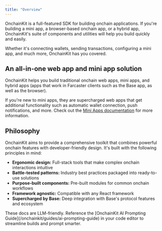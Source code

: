 ```yaml
---
title: "Overview"
---
```


OnchainKit is a full-featured SDK for building onchain applications. If you're building a mini app, a browser-based onchain app, or a hybrid app, OnchainKit's suite of components and utilities will help you build quickly and easily.

Whether it's connecting wallets, sending transactions, configuring a mini app, and much more, OnchainKit has you covered.

## An all-in-one web app and mini app solution

OnchainKit helps you build traditional onchain web apps, mini apps, and hybrid apps (apps that work in Farcaster clients such as the Base app, as well as the browser).

If you're new to mini apps, they are supercharged web apps that get additional functionality such as automatic wallet connection, push notifications, and more. Check out the [Mini Apps documentation](/mini-apps/overview) for more information.

## Philosophy

OnchainKit aims to provide a comprehensive toolkit that combines powerful onchain features with developer-friendly design. It's built with the following principles in mind:

- **Ergonomic design:** Full-stack tools that make complex onchain interactions intuitive
- **Battle-tested patterns:** Industry best practices packaged into ready-to-use solutions
- **Purpose-built components:** Pre-built modules for common onchain workflows
- **Framework agnostic:** Compatible with any React framework
- **Supercharged by Base:** Deep integration with Base's protocol features and ecosystem

<Check>
  These docs are LLM-friendly. Reference the [OnchainKit AI Prompting Guide](/onchainkit/guides/ai-prompting-guide) in your code editor to streamline builds and prompt smarter.
</Check>

